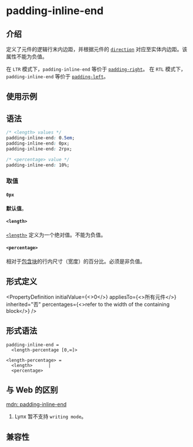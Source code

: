 # padding-inline-end

## 介绍

定义了元件的逻辑行末内边距，并根据元件的 [`direction`](./direction) 对应至实体内边距。该属性不能为负值。

在 `LTR` 模式下，`padding-inline-end` 等价于 [`padding-right`](./padding-right)。
在 `RTL` 模式下，`padding-inline-end` 等价于 [`padding-left`](./padding-left)。

## 使用示例


<Go
  example="css-api"
  defaultFile="src/padding-inline-end/App.tsx"
  img="https://lf-lynx.tiktok-cdns.com/obj/lynx-artifacts-oss-sg/lynx-website/assets/doc/css/padding-inline.jpg"
  entry="src/padding-inline-end"
  defaultEntryFile="dist/padding-inline-end.lynx.bundle"
/>

## 语法

```css
/* <length> values */
padding-inline-end: 0.5em;
padding-inline-end: 0px;
padding-inline-end: 2rpx;

/* <percentage> value */
padding-inline-end: 10%;
```

### 取值

#### `0px`

**默认值**。

#### `<length>`

[`<length>`](/api/css/data-type/length.mdx) 定义为一个绝对值。不能为负值。

#### `<percentage>`

相对于[包含块](https://developer.mozilla.org/zh-CN/docs/Web/CSS/Containing_block)的行内尺寸（宽度）的百分比。必须是非负值。

## 形式定义


<PropertyDefinition
  initialValue={<>0</>}
  appliesTo={<>所有元件</>}
  inherited="否"
  percentages={<>refer to the width of the containing block</>}
/>

## 形式语法

```
padding-inline-end =
  <length-percentage [0,∞]>

<length-percentage> =
  <length>      |
  <percentage>
```

## 与 Web 的区别

[mdn: padding-inline-end](https://developer.mozilla.org/zh-CN/docs/Web/CSS/padding-inline-end)

1. Lynx 暂不支持 `writing mode`。

## 兼容性


<LegacyCompatTable metadata="css/properties/padding-inline-end" />
